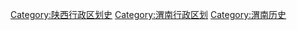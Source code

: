 [[Category:陕西行政区划史|Category:陕西行政区划史]]
[[Category:渭南行政区划|Category:渭南行政区划]]
[[Category:渭南历史|Category:渭南历史]]